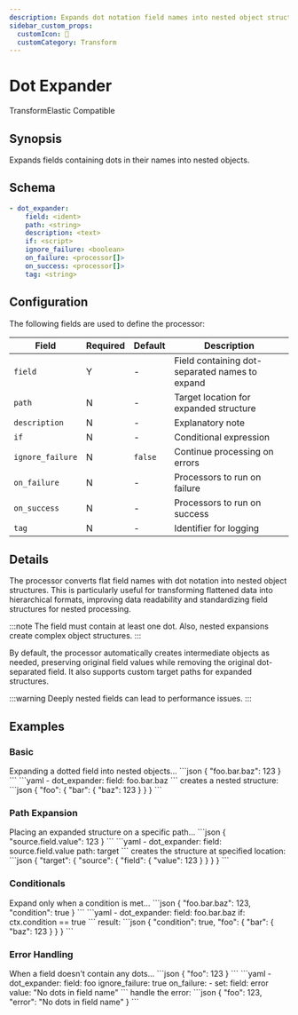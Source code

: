 ```yaml
---
description: Expands dot notation field names into nested object structures
sidebar_custom_props: 
  customIcon: 🌳
  customCategory: Transform
---
```


# Dot Expander

<span className="theme-doc-version-badge badge badge--primary">Transform</span><span className="theme-doc-version-badge badge badge--secondary">Elastic Compatible</span>

## Synopsis

Expands fields containing dots in their names into nested objects.

## Schema

```yaml {2}
- dot_expander:
    field: <ident>
    path: <string>
    description: <text>
    if: <script>
    ignore_failure: <boolean>
    on_failure: <processor[]>
    on_success: <processor[]>
    tag: <string>
```

## Configuration

The following fields are used to define the processor:

|Field|Required|Default|Description|
|---|---|---|---|
|`field`|Y|-|Field containing dot-separated names to expand|
|`path`|N|-|Target location for expanded structure|
|`description`|N|-|Explanatory note|
|`if`|N|-|Conditional expression|
|`ignore_failure`|N|`false`|Continue processing on errors|
|`on_failure`|N|-|Processors to run on failure|
|`on_success`|N|-|Processors to run on success|
|`tag`|N|-|Identifier for logging|

## Details

The processor converts flat field names with dot notation into nested object structures. This is particularly useful for transforming flattened data into hierarchical formats, improving data readability and standardizing field structures for nested processing.

:::note
The field must contain at least one dot. Also, nested expansions create complex object structures.
:::

By default, the processor automatically creates intermediate objects as needed, preserving original field values while removing the original dot-separated field. It also supports custom target paths for expanded structures.

:::warning
Deeply nested fields can lead to performance issues.
:::

## Examples

### Basic

<ExampleGrid>
  <CommentCol>
    Expanding a dotted field into nested objects...
  </CommentCol>
  <CodeCol>
    ```json
    {
      "foo.bar.baz": 123
    }
    ```
    ```yaml
    - dot_expander:
        field: foo.bar.baz
    ```
  </CodeCol>
  <CommentCol>
    creates a nested structure:
  </CommentCol>
  <CodeCol>
    ```json
    {
      "foo": {
        "bar": {
          "baz": 123
        }
      }
    }
    ```
  </CodeCol>
</ExampleGrid>

### Path Expansion

<ExampleGrid>
  <CommentCol>
    Placing an expanded structure on a specific path...
  </CommentCol>
  <CodeCol>
    ```json
    {
      "source.field.value": 123
    }
    ```
    ```yaml
    - dot_expander:
        field: source.field.value
        path: target
    ```
  </CodeCol>
  <CommentCol>
    creates the structure at specified location:
  </CommentCol>
  <CodeCol>
    ```json
    {
      "target": {
        "source": {
          "field": {
            "value": 123
          }
        }
      }
    }
    ```
  </CodeCol>
</ExampleGrid>

### Conditionals

<ExampleGrid>
  <CommentCol>
    Expand only when a condition is met...
  </CommentCol>
  <CodeCol>
    ```json
    {
      "foo.bar.baz": 123,
      "condition": true
    }
    ```
    ```yaml
    - dot_expander:
        field: foo.bar.baz
        if: ctx.condition == true
    ```
  </CodeCol>
  <CommentCol>
    result:
  </CommentCol>
  <CodeCol>
    ```json
    {
      "condition": true,
      "foo": {
        "bar": {
          "baz": 123
        }
      }
    }
    ```
  </CodeCol>
</ExampleGrid>

### Error Handling

<ExampleGrid>
  <CommentCol>
    When a field doesn't contain any dots...
  </CommentCol>
  <CodeCol>
    ```json
    {
      "foo": 123
    }
    ```
    ```yaml
    - dot_expander:
        field: foo
        ignore_failure: true
        on_failure:
          - set:
              field: error
              value: "No dots in field name"
    ```
  </CodeCol>
  <CommentCol>
    handle the error:
  </CommentCol>
  <CodeCol>
    ```json
    {
      "foo": 123,
      "error": "No dots in field name"
    }
    ```
  </CodeCol>
</ExampleGrid>
